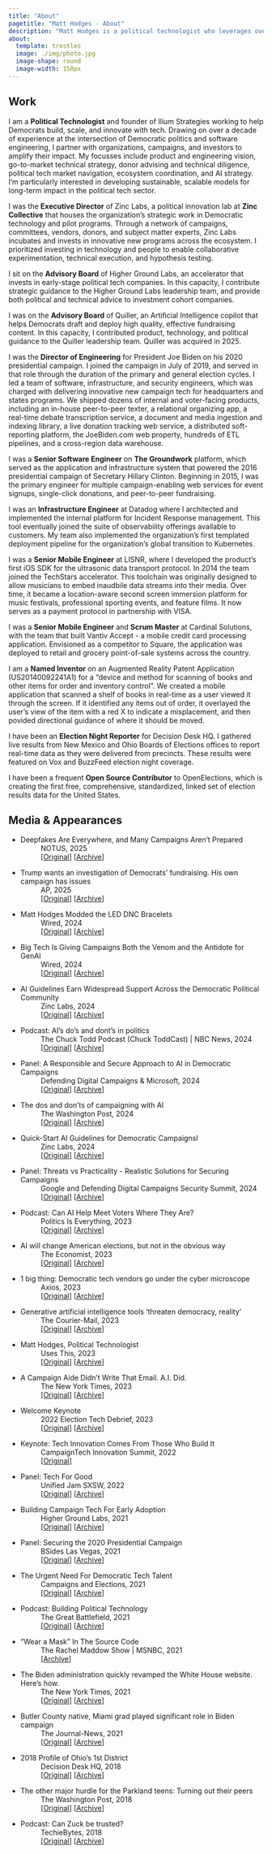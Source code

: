 ```yaml
---
title: "About"
pagetitle: "Matt Hodges - About"
description: "Matt Hodges is a political technologist who leverages over a decade of experience in Democratic campaigns and software engineering to drive change. He consults with clients focussed on helping Democrats build, scale, and innovate with technology. He also and sits on the advisory boards of Quiller and Higher Ground Labs."
about:
  template: trestles
  image: ./img/photo.jpg
  image-shape: round
  image-width: 150px
---
```


## Work

I am a **Political Technologist** and founder of [Ilium Strategies]{.color-accent} working to help Democrats build, scale, and innovate with tech. Drawing on over a decade of experience at the intersection of Democratic politics and software engineering, I partner with organizations, campaigns, and investors to amplify their impact. My focusses include product and engineering vision, go-to-market technical strategy, donor advising and technical diligence, political tech market navigation, ecosystem coordination, and AI strategy. I'm particularly interested in developing sustainable, scalable models for long-term impact in the political tech sector.

I was the **Executive Director** of [Zinc Labs]{.color-accent}, a political innovation lab at **Zinc Collective** that houses the organization's strategic work in Democratic technology and pilot programs. Through a network of campaigns, committees, vendors, donors, and subject matter experts, Zinc Labs incubates and invests in innovative new programs across the ecosystem. I prioritized investing in technology and people to enable collaborative experimentation, technical execution, and hypothesis testing.

I sit on the **Advisory Board** of [Higher Ground Labs]{.color-accent}, an accelerator that invests in early-stage political tech companies. In this capacity, I contribute strategic guidance to the Higher Ground Labs leadership team, and provide both political and technical advice to investment cohort companies.

I was on the **Advisory Board** of [Quiller]{.color-accent}, an Artificial Intelligence copilot that helps Democrats draft and deploy high quality, effective fundraising content. In this capacity, I contributed product, technology, and political guidance to the Quiller leadership team. Quiller was acquired in 2025.

I was the **Director of Engineering** for [President Joe Biden]{.color-accent} on his 2020 presidential campaign. I joined the campaign in July of 2019, and served in that role through the duration of the primary and general election cycles. I led a team of software, infrastructure, and security engineers, which was charged with delivering innovative new campaign tech for headquarters and states programs. We shipped dozens of internal and voter-facing products, including an in-house peer-to-peer texter, a relational organizing app, a real-time debate transcription service, a document and media ingestion and indexing library, a live donation tracking web service, a distributed soft-reporting platform, the JoeBiden.com web property, hundreds of ETL pipelines, and a cross-region data warehouse.

I was a **Senior Software Engineer** on **The Groundwork** platform, which served as the application and infrastructure system that powered the 2016 presidential campaign of [Secretary Hillary Clinton]{.color-accent}. Beginning in 2015, I was the primary engineer for multiple campaign-enabling web services for event signups, single-click donations, and peer-to-peer fundraising.

I was an **Infrastructure Engineer** at [Datadog]{.color-accent} where I architected and implemented the internal platform for Incident Response management. This tool eventually joined the suite of observability offerings available to customers. My team also implemented the organization's first templated deployment pipeline for the organization's global transition to Kubernetes.

I was a **Senior Mobile Engineer** at [LISNR]{.color-accent}, where I developed the product's first iOS SDK for the ultrasonic data transport protocol. In 2014 the team joined the TechStars accelerator. This toolchain was originally designed to allow musicians to embed inaudbile data streams into their media. Over time, it became a location-aware second screen immersion platform for music festivals, professional sporting events, and feature films. It now serves as a payment protocol in partnership with VISA.

I was a **Senior Mobile Engineer** and **Scrum Master** at [Cardinal Solutions]{.color-accent}, with the team that built Vantiv Accept - a mobile credit card processing application. Envisioned as a competitor to Square, the application was deployed to retail and grocery point-of-sale systems across the country.

I am a **Named Inventor** on an [Augmented Reality Patent Application]{.color-accent} (US20140092241A1) for a "device and method for scanning of books and other items for order and inventory control". We created a mobile application that scanned a shelf of books in real-time as a user viewed it through the screen. If it identified any items out of order, it overlayed the user's view of the item with a red X to indicate a misplacement, and then povided directional guidance of where it should be moved.

I have been an **Election Night Reporter** for [Decision Desk HQ]{.color-accent}. I gathered live results from New Mexico and Ohio Boards of Elections offices to report real-time data as they were delivered from precincts. These results were featured on Vox and BuzzFeed election night coverage.

I have been a frequent **Open Source Contributor** to [OpenElections]{.color-accent}, which is creating the first free, comprehensive, standardized, linked set of election results data for the United States. 

## Media & Appearances
*   Deepfakes Are Everywhere, and Many Campaigns Aren’t Prepared
:   NOTUS, 2025
:   [[Original](https://www.notus.org/technology/deepfakes-campaigns)] [[Archive](https://web.archive.org/web/20250922113311/https://www.notus.org/technology/deepfakes-campaigns)]
*   Trump wants an investigation of Democrats' fundraising. His own campaign has issues
:   AP, 2025
:   [[Original](https://apnews.com/article/trump-actblue-winred-fundraising-justice-department-3e73d4022bb47e0533f9dcfd35d37371)] [[Archive](https://web.archive.org/web/20250602003119/https://apnews.com/article/trump-actblue-winred-fundraising-justice-department-3e73d4022bb47e0533f9dcfd35d37371)]
*   Matt Hodges Modded the LED DNC Bracelets
:   Wired, 2024
:   [[Original](https://www.wired.com/story/on-the-bus-with-the-rfk-jr-bros/)] [[Archive](https://web.archive.org/web/20240829103146/https://www.wired.com/story/on-the-bus-with-the-rfk-jr-bros/)]
*   Big Tech Is Giving Campaigns Both the Venom and the Antidote for GenAI
:   Wired, 2024
:   [[Original](https://www.wired.com/story/big-tech-microsoft-google-gen-ai-campaigns/)] [[Archive](https://web.archive.org/web/20240620113358/https://www.wired.com/story/big-tech-microsoft-google-gen-ai-campaigns/)]
*   AI Guidelines Earn Widespread Support Across the Democratic Political Community
:   Zinc Labs, 2024
:   [[Original](https://zcpage.com/just-released-quick-start-ai-guidelines-for-democratic-campaigns-2)] [[Archive](https://web.archive.org/web/20240603182708/https://zcpage.com/just-released-quick-start-ai-guidelines-for-democratic-campaigns-2)]
*   Podcast: AI's do's and dont's in politics
:   The Chuck Todd Podcast (Chuck ToddCast) | NBC News, 2024
:   [[Original](https://overcast.fm/+q9QytcZTs/)] [[Archive](https://archive.org/details/chuck_todd_matt_hodges)]
*   Panel: A Responsible and Secure Approach to AI in Democratic Campaigns
:   Defending Digital Campaigns & Microsoft, 2024
:   [[Original](https://www.bigmarker.com/defending-digital-campaigns1/A-Responsible-and-Secure-Approach-to-Unlocking-AI-s-Potential-for-Democratic-Political-Campaigns)] [[Archive](https://web.archive.org/web/20240514202500/https://www.bigmarker.com/defending-digital-campaigns1/A-Responsible-and-Secure-Approach-to-Unlocking-AI-s-Potential-for-Democratic-Political-Campaigns)]
*   The dos and don'ts of campaigning with AI
:   The Washington Post, 2024
:   [[Original](https://www.washingtonpost.com/politics/2024/05/02/dos-donts-campaigning-with-ai/)] [[Archive](https://archive.is/gHgd2)]
*   Quick-Start AI Guidelines for Democratic CampaignsI
:   Zinc Labs, 2024
:   [[Original](https://AICampaignGuide.com)] [[Archive](https://archive.org/details/quick-start-ai-guidelinesfor-democratic-campaigns-may-2024)]
*   Panel: Threats vs Practicality - Realistic Solutions for Securing Campaigns
:   Google and Defending Digital Campaigns Security Summit, 2024
:   [[Original](https://rsvp.withgoogle.com/events/civics-summit-atx)] [[Archive](https://archive.is/BVqoB)]
*   Podcast: Can AI Help Meet Voters Where They Are?
:   Politics Is Everything, 2023
:   [[Original](https://overcast.fm/+7oLT5vJ0I)] [[Archive](https://archive.org/details/politics-is-everything-can-ai-help-meet-voters-where-they-are-ft.-matt-hodges)]
*   AI will change American elections, but not in the obvious way
:   The Economist, 2023
:   [[Original](https://www.economist.com/united-states/2023/08/31/ai-will-change-american-elections-but-not-in-the-obvious-way)] [[Archive](https://web.archive.org/web/20230901164344/https://www.economist.com/united-states/2023/08/31/ai-will-change-american-elections-but-not-in-the-obvious-way)]
*   1 big thing: Democratic tech vendors go under the cyber microscope
:   Axios, 2023
:   [[Original](https://www.axios.com/newsletters/axios-codebook-4fc742bf-ba2d-40ff-9035-3e5b6ce57c7f.html)] [[Archive](https://web.archive.org/web/20230704122619/https://www.axios.com/newsletters/axios-codebook-4fc742bf-ba2d-40ff-9035-3e5b6ce57c7f.html)]
*   Generative artificial intelligence tools 'threaten democracy, reality'
:   The Courier-Mail, 2023
:   [[Original](https://www.couriermail.com.au/news/world/generative-artificial-intelligence-tools-threaten-democracy-reality/news-story/e22ae3edfe6df70a00d89f2338f590cf)] [[Archive](https://archive.is/KNQO6)]
*   Matt Hodges, Political Technologist
:   Uses This, 2023
:   [[Original](https://usesthis.com/interviews/matt.hodges/)] [[Archive](https://web.archive.org/web/20230514023613/https://usesthis.com/interviews/matt.hodges/)]
*   A Campaign Aide Didn't Write That Email. A.I. Did.
:   The New York Times, 2023
:   [[Original](https://www.nytimes.com/2023/03/28/us/politics/artificial-intelligence-2024-campaigns.html)] [[Archive](https://web.archive.org/web/20230328171142/https://www.nytimes.com/2023/03/28/us/politics/artificial-intelligence-2024-campaigns.html)]
*   Welcome Keynote
:   2022 Election Tech Debrief, 2023
:   [[Original](https://highergroundlabs.com/2022-election-tech-debrief-recap/)] [[Archive](https://web.archive.org/web/20230131223348/https://highergroundlabs.com/2022-election-tech-debrief-recap/)]
*   Keynote: Tech Innovation Comes From Those Who Build It
:   CampaignTech Innovation Summit, 2022
:   [[Original](https://github.com/hodgesmr/2022-campaign-tech-keynote-talent)]
*   Panel: Tech For Good
:   Unified Jam SXSW, 2022
:   [[Original](https://www.youtube.com/watch?v=0oaOG1840Gs)] [[Archive](https://archive.org/details/tech-for-good-unified-jam-2022)]
*   Building Campaign Tech For Early Adoption
:   Higher Ground Labs, 2021
:   [[Original](https://highergroundlabs.com/creating-campaign-tech/)] [[Archive](https://web.archive.org/web/20220809224417/https://highergroundlabs.com/creating-campaign-tech/)]
*   Panel: Securing the 2020 Presidential Campaign
:   BSides Las Vegas, 2021
:   [[Original](https://www.youtube.com/watch?v=sbVwssCBJ5Q)] [[Archive](https://archive.org/details/securing-the-2020-presidential-campaign-threats-challenges-and-a-global-pandemic-bsides-lv-2021)]
*   The Urgent Need For Democratic Tech Talent
:   Campaigns and Elections, 2021
:   [[Original](https://campaignsandelections.com/campaigntech/the-urgent-need-for-democratic-tech-talent/)] [[Archive](https://web.archive.org/web/20230101172355/https://campaignsandelections.com/campaigntech/the-urgent-need-for-democratic-tech-talent/)]
*   Podcast: Building Political Technology
:   The Great Battlefield, 2021
:   [[Original](https://greatbattlefield.com/episode/building-political-technology-with-matt-hodges-of-biden-for-president/)] [[Archive](https://archive.org/details/building-political-technology-with-matt-hodges-of-biden-for-president_202301)]
*   "Wear a Mask" In The Source Code
:   The Rachel Maddow Show | MSNBC, 2021
:   [[Archive](https://archive.org/details/maddow-biden-website-code)]
*   The Biden administration quickly revamped the White House website. Here's how.
:   The New York Times, 2021
:   [[Original](https://www.nytimes.com/2021/01/20/us/politics/biden-white-house-website.html)] [[Archive](https://web.archive.org/web/20230716155230/https://www.nytimes.com/2021/01/20/us/politics/biden-white-house-website.html)]
*   Butler County native, Miami grad played significant role in Biden campaign
:   The Journal-News, 2021
:   [[Original](https://www.journal-news.com/news/butler-county-native-miami-grad-played-significant-role-in-biden-campaign/IPECO4K5LFGK7MSMVLCUU2FDZE/)] [[Archive](https://web.archive.org/web/20210120220953/https://www.journal-news.com/news/butler-county-native-miami-grad-played-significant-role-in-biden-campaign/IPECO4K5LFGK7MSMVLCUU2FDZE/)]
*   2018 Profile of Ohio's 1st District
:   Decision Desk HQ, 2018
:   [[Original](https://decisiondeskhq.com/guest-post-2018-profile-ohios-1st-district/)] [[Archive](https://web.archive.org/web/20220807215603/https://decisiondeskhq.com/guest-post-2018-profile-ohios-1st-district/)]
*   The other major hurdle for the Parkland teens: Turning out their peers
:   The Washington Post, 2018
:   [[Original](https://www.washingtonpost.com/news/politics/wp/2018/06/04/the-other-major-hurdle-for-the-parkland-teens-turning-out-their-peers/)] [[Archive](https://web.archive.org/web/20180605080213/https://www.washingtonpost.com/news/politics/wp/2018/06/04/the-other-major-hurdle-for-the-parkland-teens-turning-out-their-peers/)]
*   Podcast: Can Zuck be trusted?
:   TechieBytes, 2018
:   [[Original](https://www.besttechie.com/can-zuck-be-trusted/)] [[Archive](https://archive.org/details/httpswww.besttechie.comcan-zuck-be-trusted)]
